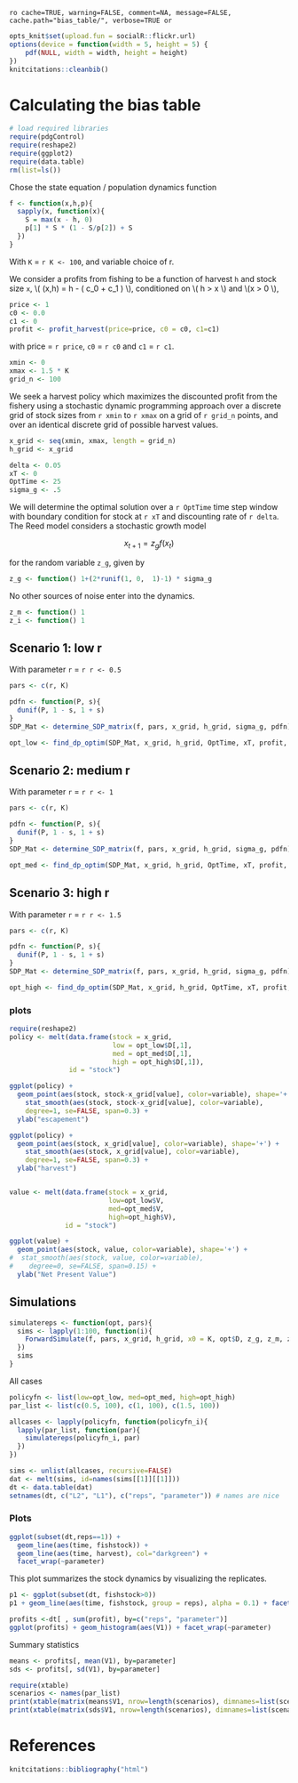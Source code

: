 `ro cache=TRUE, warning=FALSE, comment=NA, message=FALSE, cache.path="bias_table/", verbose=TRUE or`

``` r
opts_knit$set(upload.fun = socialR::flickr.url)
options(device = function(width = 5, height = 5) {
    pdf(NULL, width = width, height = height)
})
knitcitations::cleanbib()
````



# Calculating the bias table 


``` r
# load required libraries
require(pdgControl)
require(reshape2)
require(ggplot2)
require(data.table)
rm(list=ls())
````

Chose the state equation / population dynamics function

``` r
f <- function(x,h,p){
  sapply(x, function(x){
  	S = max(x - h, 0)
  	p[1] * S * (1 - S/p[2]) + S
  })
}
````

With `K` = `r K <- 100`, and variable choice of r.  


We consider a profits from fishing to be a function of harvest `h` and stock size `x`,  \\( \Pi(x,h) = h - \left( c_0  + c_1 \frac{h}{x} \right) \frac{h}{x} \\), conditioned on \\( h > x \\) and \\(x > 0 \\),

``` r
price <- 1
c0 <- 0.0
c1 <- 0
profit <- profit_harvest(price=price, c0 = c0, c1=c1) 
````

with price = `r price`, `c0` = `r c0` and `c1` = `r c1`. 


``` r
xmin <- 0
xmax <- 1.5 * K
grid_n <- 100
````

We seek a harvest policy which maximizes the discounted profit from the fishery using a stochastic dynamic programming approach over a discrete grid of stock sizes from `r xmin` to `r xmax` on a grid of `r grid_n` points, and over an identical discrete grid of possible harvest values.  


``` r
x_grid <- seq(xmin, xmax, length = grid_n)  
h_grid <- x_grid  
````


``` r
delta <- 0.05
xT <- 0
OptTime <- 25
sigma_g <- .5
````

We will determine the optimal solution over a `r OptTime` time step window with boundary condition for stock at `r xT` and discounting rate of `r delta`.  The Reed model considers a stochastic growth model 

<div> $$ x_{t+1} = z_g f(x_t) $$ </div> 

for the random variable `z_g`, given by 

``` r
z_g <- function() 1+(2*runif(1, 0,  1)-1) * sigma_g
````

No other sources of noise enter into the dynamics.  

``` r
z_m <- function() 1
z_i <- function() 1
````







## Scenario 1: low r

With parameter `r` = `r r <- 0.5`

``` r
pars <- c(r, K)
````

``` r
pdfn <- function(P, s){
  dunif(P, 1 - s, 1 + s)
}
SDP_Mat <- determine_SDP_matrix(f, pars, x_grid, h_grid, sigma_g, pdfn)
````

``` r
opt_low <- find_dp_optim(SDP_Mat, x_grid, h_grid, OptTime, xT, profit, delta, reward=0)
````


## Scenario 2: medium r

With parameter `r` = `r r <- 1` 

``` r
pars <- c(r, K)
````

``` r
pdfn <- function(P, s){
  dunif(P, 1 - s, 1 + s)
}
SDP_Mat <- determine_SDP_matrix(f, pars, x_grid, h_grid, sigma_g, pdfn)
````

``` r
opt_med <- find_dp_optim(SDP_Mat, x_grid, h_grid, OptTime, xT, profit, delta, reward=0)
````

## Scenario 3: high r


With parameter `r` = `r r <- 1.5` 

``` r
pars <- c(r, K)
````

``` r
pdfn <- function(P, s){
  dunif(P, 1 - s, 1 + s)
}
SDP_Mat <- determine_SDP_matrix(f, pars, x_grid, h_grid, sigma_g, pdfn)
````

``` r
opt_high <- find_dp_optim(SDP_Mat, x_grid, h_grid, OptTime, xT, profit, delta, reward=0)
````


### plots

``` r
require(reshape2)
policy <- melt(data.frame(stock = x_grid, 
                          low = opt_low$D[,1],
                          med = opt_med$D[,1],
                          high = opt_high$D[,1]),
               id = "stock")

ggplot(policy) + 
  geom_point(aes(stock, stock-x_grid[value], color=variable), shape='+') +
	stat_smooth(aes(stock, stock-x_grid[value], color=variable), 
    degree=1, se=FALSE, span=0.3) +
  ylab("escapement") 

ggplot(policy) +
  geom_point(aes(stock, x_grid[value], color=variable), shape='+') +
	stat_smooth(aes(stock, x_grid[value], color=variable),
    degree=1, se=FALSE, span=0.3) +
  ylab("harvest") 


value <- melt(data.frame(stock = x_grid, 
                         low=opt_low$V,
                         med=opt_med$V,
                         high=opt_high$V),
              id = "stock")

ggplot(value) + 
  geom_point(aes(stock, value, color=variable), shape='+') +
#  stat_smooth(aes(stock, value, color=variable),
#    degree=0, se=FALSE, span=0.15) +
  ylab("Net Present Value")
````



## Simulations

``` r
simulatereps <- function(opt, pars){
  sims <- lapply(1:100, function(i){
    ForwardSimulate(f, pars, x_grid, h_grid, x0 = K, opt$D, z_g, z_m, z_i, profit)
  })
  sims
}
````


All cases

``` r
policyfn <- list(low=opt_low, med=opt_med, high=opt_high)
par_list <- list(c(0.5, 100), c(1, 100), c(1.5, 100)) 

allcases <- lapply(policyfn, function(policyfn_i){
  lapply(par_list, function(par){
    simulatereps(policyfn_i, par)
  })
})
````

``` r
sims <- unlist(allcases, recursive=FALSE)
dat <- melt(sims, id=names(sims[[1]][[1]]))  
dt <- data.table(dat)
setnames(dt, c("L2", "L1"), c("reps", "parameter")) # names are nice
````


### Plots 


``` r
ggplot(subset(dt,reps==1)) +
  geom_line(aes(time, fishstock)) +
  geom_line(aes(time, harvest), col="darkgreen") + 
  facet_wrap(~parameter) 
````

This plot summarizes the stock dynamics by visualizing the replicates.

``` r
p1 <- ggplot(subset(dt, fishstock>0)) 
p1 + geom_line(aes(time, fishstock, group = reps), alpha = 0.1) + facet_wrap(~parameter)
````


``` r
profits <-dt[ , sum(profit), by=c("reps", "parameter")] 
ggplot(profits) + geom_histogram(aes(V1)) + facet_wrap(~parameter)
````

Summary statistics 

``` r
means <- profits[, mean(V1), by=parameter]
sds <- profits[, sd(V1), by=parameter]
````

``` r
require(xtable)
scenarios <- names(par_list) 
print(xtable(matrix(means$V1, nrow=length(scenarios), dimnames=list(scenarios, scenarios))), type="html")
print(xtable(matrix(sds$V1, nrow=length(scenarios), dimnames=list(scenarios, scenarios))), type="html")
````



# References

``` r
knitcitations::bibliography("html")
````
